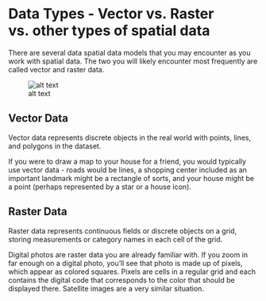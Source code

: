 # Data Types - Vector vs. Raster vs. other types of spatial data
There are several data spatial data models that you may encounter as you work with spatial data.  The two you will likely encounter most frequently are called vector and raster data. 

![alt text](./images/geometries_data_types.png "A visual table of raster vs. vector data as continuous and discrete data.")

## Vector Data
Vector data represents discrete objects in the real world with points, lines, and polygons in the dataset. 

If you were to draw a map to your house for a friend, you would typically use vector data - roads would be lines, a shopping center included as an important landmark might be a rectangle of sorts, and your house might be a point (perhaps represented by a star or a house icon).

## Raster Data
Raster data represents continuous fields or discrete objects on a grid, storing measurements or category names in each cell of the grid.

Digital photos are raster data you are already familiar with.  If you zoom in far enough on a digital photo, you'll see that photo is made up of pixels, which appear as colored squares.  Pixels are cells in a regular grid and each contains the digital code that corresponds to the color that should be displayed there.  Satellite images are a very similar situation.
